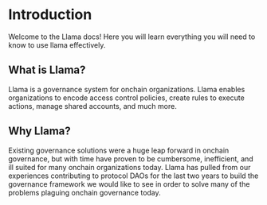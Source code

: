 # Introduction

Welcome to the Llama docs! Here you will learn everything you will need to know to use llama effectively.

## What is Llama?
 
Llama is a governance system for onchain organizations. Llama enables organizations to encode access control policies, create rules to execute actions, manage shared accounts, and much more.

## Why Llama?

Existing governance solutions were a huge leap forward in onchain governance, but with time have proven to be cumbersome, inefficient, and ill suited for many onchain organizations today.
Llama has pulled from our experiences contributing to protocol DAOs for the last two years to build the governance framework we would like to see in order to solve many of the problems plaguing onchain governance today.
